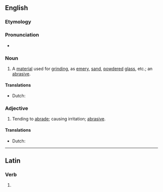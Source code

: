 ==English==

===Etymology===
{{suffix|abrade|ant|lang=en}}

===Pronunciation===
* {{a|US}} {{IPA|/əˈbɹeɪd.n̩t/|lang=en}}

===Noun===
{{en-noun}}

# A [[material]] used for [[grind]]ing, as [[emery]], [[sand]], [[powdered]] [[glass]], etc.; an [[abrasive]].

====Translations====
{{trans-top|material for grinding}}
* Dutch: {{t|nl|schuurmiddel|n}}
{{trans-mid}}
{{trans-bottom}}

===Adjective===
{{en-adj}}

# Tending to [[abrade]]; causing irritation; [[abrasive]].

====Translations====
{{trans-top|abrasive}}
* Dutch: {{t|nl|wegschurend}}
{{trans-mid}}
{{trans-bottom}}

----

==Latin==

===Verb===
{{la-verb-form|abrādant}}

# {{inflection of|abrādō||3|p|pres|actv|subj|lang=la}}